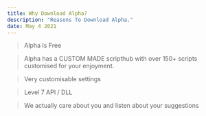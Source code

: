 ```yaml
---
title: Why Download Alpha?
description: "Reasons To Download Alpha."
date: May 4 2021
---
```


> Alpha Is Free

> Alpha has a CUSTOM MADE scripthub with over 150+ scripts customised for your enjoyment.

> Very customisable settings

> Level 7 API / DLL

> We actually care about you and listen about your suggestions
